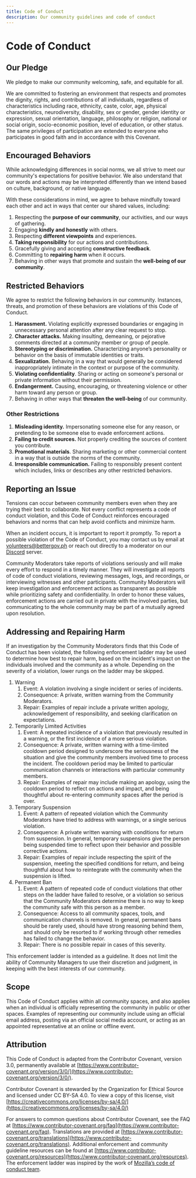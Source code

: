 ```yaml
---
title: Code of Conduct
description: Our community guidelines and code of conduct
---
```


# Code of Conduct

## Our Pledge

We pledge to make our community welcoming, safe, and equitable for all.

We are committed to fostering an environment that respects and promotes the dignity, rights, and contributions of all individuals, regardless of characteristics including race, ethnicity, caste, color, age, physical characteristics, neurodiversity, disability, sex or gender, gender identity or expression, sexual orientation, language, philosophy or religion, national or social origin, socio-economic position, level of education, or other status. The same privileges of participation are extended to everyone who participates in good faith and in accordance with this Covenant.

## Encouraged Behaviors

While acknowledging differences in social norms, we all strive to meet our community's expectations for positive behavior. We also understand that our words and actions may be interpreted differently than we intend based on culture, background, or native language.

With these considerations in mind, we agree to behave mindfully toward each other and act in ways that center our shared values, including:

1. Respecting the **purpose of our community**, our activities, and our ways of gathering.
2. Engaging **kindly and honestly** with others.
3. Respecting **different viewpoints** and experiences.
4. **Taking responsibility** for our actions and contributions.
5. Gracefully giving and accepting **constructive feedback**.
6. Committing to **repairing harm** when it occurs.
7. Behaving in other ways that promote and sustain the **well-being of our community**.

## Restricted Behaviors

We agree to restrict the following behaviors in our community. Instances, threats, and promotion of these behaviors are violations of this Code of Conduct.

1. **Harassment.** Violating explicitly expressed boundaries or engaging in unnecessary personal attention after any clear request to stop.
2. **Character attacks.** Making insulting, demeaning, or pejorative comments directed at a community member or group of people.
3. **Stereotyping or discrimination.** Characterizing anyone’s personality or behavior on the basis of immutable identities or traits.
4. **Sexualization.** Behaving in a way that would generally be considered inappropriately intimate in the context or purpose of the community.
5. **Violating confidentiality**. Sharing or acting on someone's personal or private information without their permission.
6. **Endangerment.** Causing, encouraging, or threatening violence or other harm toward any person or group.
7. Behaving in other ways that **threaten the well-being** of our community.

### Other Restrictions

1. **Misleading identity.** Impersonating someone else for any reason, or pretending to be someone else to evade enforcement actions.
2. **Failing to credit sources.** Not properly crediting the sources of content you contribute.
3. **Promotional materials**. Sharing marketing or other commercial content in a way that is outside the norms of the community.
4. **Irresponsible communication.** Failing to responsibly present content which includes, links or describes any other restricted behaviors.

## Reporting an Issue

Tensions can occur between community members even when they are trying their best to collaborate. Not every conflict represents a code of conduct violation, and this Code of Conduct reinforces encouraged behaviors and norms that can help avoid conflicts and minimize harm.

When an incident occurs, it is important to report it promptly. To report a possible violation of the Code of Conduct, you may contact us by email at [volunteers@bettergov.ph](mailto:volunteers@bettergov.ph)
or reach out directly to a moderator on our [Discord](https://discord.gg/mHtThpN8bT) server.

Community Moderators take reports of violations seriously and will make every effort to respond in a timely manner. They will investigate all reports of code of conduct violations, reviewing messages, logs, and recordings, or interviewing witnesses and other participants. Community Moderators will keep investigation and enforcement actions as transparent as possible while prioritizing safety and confidentiality. In order to honor these values, enforcement actions are carried out in private with the involved parties, but communicating to the whole community may be part of a mutually agreed upon resolution.

## Addressing and Repairing Harm

If an investigation by the Community Moderators finds that this Code of Conduct has been violated, the following enforcement ladder may be used to determine how best to repair harm, based on the incident's impact on the individuals involved and the community as a whole. Depending on the severity of a violation, lower rungs on the ladder may be skipped.

1. Warning
   1. Event: A violation involving a single incident or series of incidents.
   2. Consequence: A private, written warning from the Community Moderators.
   3. Repair: Examples of repair include a private written apology, acknowledgement of responsibility, and seeking clarification on expectations.
2. Temporarily Limited Activities
   1. Event: A repeated incidence of a violation that previously resulted in a warning, or the first incidence of a more serious violation.
   2. Consequence: A private, written warning with a time-limited cooldown period designed to underscore the seriousness of the situation and give the community members involved time to process the incident. The cooldown period may be limited to particular communication channels or interactions with particular community members.
   3. Repair: Examples of repair may include making an apology, using the cooldown period to reflect on actions and impact, and being thoughtful about re-entering community spaces after the period is over.
3. Temporary Suspension
   1. Event: A pattern of repeated violation which the Community Moderators have tried to address with warnings, or a single serious violation.
   2. Consequence: A private written warning with conditions for return from suspension. In general, temporary suspensions give the person being suspended time to reflect upon their behavior and possible corrective actions.
   3. Repair: Examples of repair include respecting the spirit of the suspension, meeting the specified conditions for return, and being thoughtful about how to reintegrate with the community when the suspension is lifted.
4. Permanent Ban
   1. Event: A pattern of repeated code of conduct violations that other steps on the ladder have failed to resolve, or a violation so serious that the Community Moderators determine there is no way to keep the community safe with this person as a member.
   2. Consequence: Access to all community spaces, tools, and communication channels is removed. In general, permanent bans should be rarely used, should have strong reasoning behind them, and should only be resorted to if working through other remedies has failed to change the behavior.
   3. Repair: There is no possible repair in cases of this severity.

This enforcement ladder is intended as a guideline. It does not limit the ability of Community Managers to use their discretion and judgment, in keeping with the best interests of our community.

## Scope

This Code of Conduct applies within all community spaces, and also applies when an individual is officially representing the community in public or other spaces. Examples of representing our community include using an official email address, posting via an official social media account, or acting as an appointed representative at an online or offline event.

## Attribution

This Code of Conduct is adapted from the Contributor Covenant, version 3.0, permanently available at [https://www.contributor-covenant.org/version/3/0/](https://www.contributor-covenant.org/version/3/0/).

Contributor Covenant is stewarded by the Organization for Ethical Source and licensed under CC BY-SA 4.0. To view a copy of this license, visit [https://creativecommons.org/licenses/by-sa/4.0/](https://creativecommons.org/licenses/by-sa/4.0/)

For answers to common questions about Contributor Covenant, see the FAQ at [https://www.contributor-covenant.org/faq](https://www.contributor-covenant.org/faq). Translations are provided at [https://www.contributor-covenant.org/translations](https://www.contributor-covenant.org/translations). Additional enforcement and community guideline resources can be found at [https://www.contributor-covenant.org/resources](https://www.contributor-covenant.org/resources). The enforcement ladder was inspired by the work of [Mozilla’s code of conduct team](https://github.com/mozilla/inclusion).
